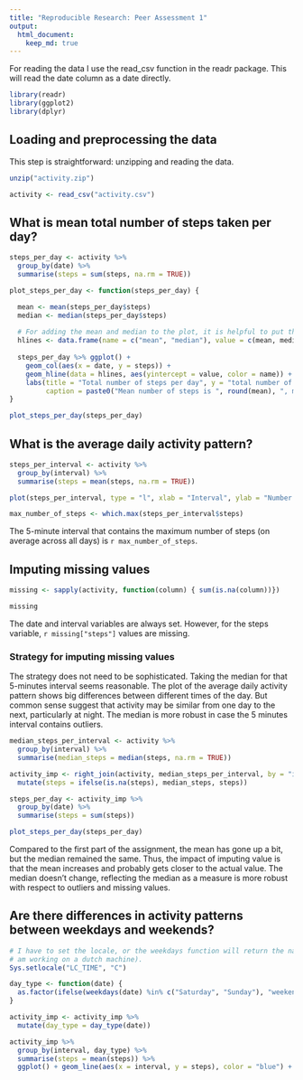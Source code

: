 ```yaml
---
title: "Reproducible Research: Peer Assessment 1"
output: 
  html_document:
    keep_md: true
---
```


For reading the data I use the read_csv function in the readr package. This will read the date column as a date directly.
```r
library(readr)
library(ggplot2)
library(dplyr)
```

## Loading and preprocessing the data

This step is straightforward: unzipping and reading the data.
```r
unzip("activity.zip")

activity <- read_csv("activity.csv")
```

## What is mean total number of steps taken per day?
```r
steps_per_day <- activity %>%
  group_by(date) %>%
  summarise(steps = sum(steps, na.rm = TRUE)) 

plot_steps_per_day <- function(steps_per_day) {

  mean <- mean(steps_per_day$steps)
  median <- median(steps_per_day$steps)
  
  # For adding the mean and median to the plot, it is helpful to put them in a dataframe.
  hlines <- data.frame(name = c("mean", "median"), value = c(mean, median))
  
  steps_per_day %>% ggplot() + 
    geom_col(aes(x = date, y = steps)) +
    geom_hline(data = hlines, aes(yintercept = value, color = name)) +
    labs(title = "Total number of steps per day", y = "total number of steps", x = "",
         caption = paste0("Mean number of steps is ", round(mean), ", median is ", median))  
}

plot_steps_per_day(steps_per_day)
```

## What is the average daily activity pattern?
```r
steps_per_interval <- activity %>%
  group_by(interval) %>%
  summarise(steps = mean(steps, na.rm = TRUE))

plot(steps_per_interval, type = "l", xlab = "Interval", ylab = "Number of steps")
```

```r
max_number_of_steps <- which.max(steps_per_interval$steps)
```

The 5-minute interval that contains the maximum number of steps (on average across all days) is `r max_number_of_steps`.  

## Imputing missing values
```r
missing <- sapply(activity, function(column) { sum(is.na(column))})

missing
```
The date and interval variables are always set. However, for the steps variable, `r missing["steps"]` values are missing.

### Strategy for imputing missing values
The strategy does not need to be sophisticated. Taking the median for that 5-minutes interval seems reasonable. The plot of the average daily activity pattern shows big differences between different times of the day. But common sense suggest that activity may be similar from one day to the next, particularly at night. The median is more robust in case the 5 minutes interval contains outliers.

```r
median_steps_per_interval <- activity %>%
  group_by(interval) %>%
  summarise(median_steps = median(steps, na.rm = TRUE))

activity_imp <- right_join(activity, median_steps_per_interval, by = "interval") %>%
  mutate(steps = ifelse(is.na(steps), median_steps, steps))
```

```r
steps_per_day <- activity_imp %>%
  group_by(date) %>%
  summarise(steps = sum(steps)) 

plot_steps_per_day(steps_per_day)
```

Compared to the first part of the assignment, the mean has gone up a bit, but the median remained the same. Thus, the impact of imputing value is that the mean increases and probably gets closer to the actual value. The median doesn't change, reflecting the median as a measure is more robust with respect to outliers and missing values.

## Are there differences in activity patterns between weekdays and weekends?
```r
# I have to set the locale, or the weekdays function will return the names of the days in dutch (since I
# am working on a dutch machine).
Sys.setlocale("LC_TIME", "C")

day_type <- function(date) {
  as.factor(ifelse(weekdays(date) %in% c("Saturday", "Sunday"), "weekend", "weekday"))
} 

activity_imp <- activity_imp %>%
  mutate(day_type = day_type(date))

activity_imp %>%
  group_by(interval, day_type) %>%
  summarise(steps = mean(steps)) %>%
  ggplot() + geom_line(aes(x = interval, y = steps), color = "blue") + facet_wrap(~day_type, nrow = 2)
```

